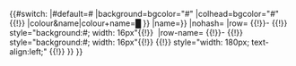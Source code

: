 {{#switch: {{{3|}}}
|#default=<nowiki>#</nowiki>{{Malaysian party colour/colour|{{{1}}}|{{{2}}}}}
|background=bgcolor="#{{Malaysian party colour/colour|{{{1}}}|{{{2}}}}}"
|colhead=bgcolor="#{{Malaysian party colour/colour|{{{1}}}|{{{2}}}}}"{{!}}{{Malaysian party colour/font|{{{1}}} {{{2}}}|{{{2}}}}}
|colour&name|colour+name=<span style="color:#{{Malaysian party colour/colour|{{{1}}}|{{{2}}}}}">█</span>&nbsp;{{Malaysian party colour/name|{{{1}}}|{{{2}}}|short={{#ifeq:{{lc:{{{4|}}}}}|short|y}}}}
|name={{Malaysian party colour/name|{{{1}}}|{{{2}}}|short={{#ifeq:{{lc:{{{4|}}}}}|short|y}}}}
|nohash={{Malaysian party colour/colour|{{{1}}}|{{{2}}}}}
|row=
{{!}}-
{{!}} style="background:#{{Malaysian party colour/colour|{{{1}}}|{{{2}}}}}; width: 16px"{{!}}&nbsp;
|row-name=
{{!}}-
{{!}} style="background:#{{Malaysian party colour/colour|{{{1}}}|{{{2}}}}}; width: 16px"{{!}}
{{!}} style="width: 180px; text-align:left;" {{!}} {{Malaysian party colour/name|{{{1}}}|{{{2}}}|short={{#ifeq:{{lc:{{{4|}}}}}|short|y}}}} 
}}<noinclude>
{{documentation}}
</noinclude>